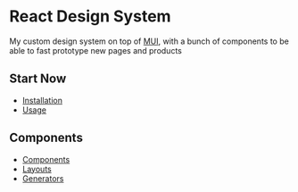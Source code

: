 
<Meta title="Introduction" />

# React Design System

My custom design system on top of [MUI](https://mui.com/material-ui/), with a bunch of components to be able to fast prototype new pages and products

## Start Now

- [Installation](?path=/docs/installation--docs)
- [Usage](?path=/docs/usage--docs)

## Components

- [Components](?path=/docs/components-components--docs)
- [Layouts](?path=/docs/layouts-layouts--docs)
- [Generators](?path=/docs/generators-generators--docs)




